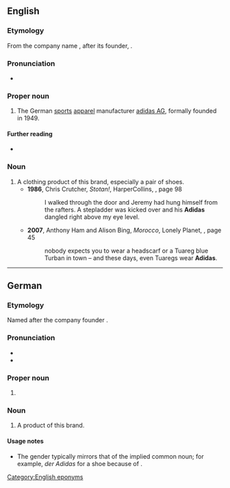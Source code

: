 {{also|adidas}}

==English==

===Etymology===
From the {{der|en|de|-}} company name {{m|de|Adidas}}, after its founder, {{w|Adolf Dassler|Adolf “Adi” Dassler}}.

===Pronunciation===
* {{IPA|/ˈædiːˌdæs/|/əˈdiːdəs/|lang=en}} {{q|and variants}}

===Proper noun===
{{en-proper noun}}

# The German [[sports]] [[apparel]] manufacturer [[w:Adidas AG|adidas AG]], formally founded in 1949.

====Further reading====
* {{pedialite}}

===Noun===
{{en-noun|Adidas|Adidases}}

# A clothing product of this brand, especially a pair of shoes.
#* '''1986''', Chris Crutcher, ''Stotan!'', HarperCollins, {{ISBN|0060094923}}, page 98
#*: <!--...-->I walked through the door and Jeremy had hung himself from the rafters. A stepladder was kicked over and his '''Adidas''' dangled right above my eye level.
#* '''2007''', Anthony Ham and Alison Bing, ''Morocco'', Lonely Planet, {{ISBN|1740599748}}, page 45
#*: nobody expects you to wear a headscarf or a Tuareg blue Turban in town – and these days, even Tuaregs wear '''Adidas'''.

[[Category:English eponyms]]

----

==German==

===Etymology===
Named after the company founder {{w|Adolf Dassler|Adolf „Adi“ Dassler}}.

===Pronunciation===
* {{IPA|/ˈadidas/|/ˈaːdidas/|lang=de}}
* {{audio|De-Adidas.ogg|Audio|lang=de}}

===Proper noun===
{{de-proper noun|n|Adidas'}}

# {{l|en|Adidas}} {{gloss|manufacturer}}

===Noun===
{{de-noun|m|g2=f|g3=n|Adidas|Adidas}}

# A product of this brand.

====Usage notes====
* The gender typically mirrors that of the implied common noun; for example, ''der Adidas'' for a shoe because of {{m|de|Schuh|g=m}}.